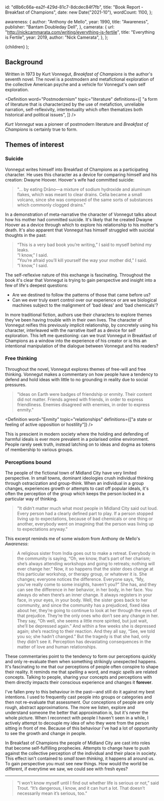 
  id: "d8b6c66a-ea2f-429d-81c7-8dcdec84f7fb",
  title: "Book Report - Breakfast of Champions",
  date: new Date("2021-10"),
  wordCount: 1100,
};

  awareness: {
    author: "Anthony de Mello",
    year: 1990,
    title: "Awareness",
    publisher: "Bantam Doubleday Dell",
  },
  camerata: {
    url: "http://nickcammarata.com/writing/everything-is-fertile",
    title: "Everything is Fertile",
    year: 2019,
    author: "Nick Camerata",
  },
};

  <ReferenceProvider value={meta.id}>
    <Layout meta={meta}>
      <References references={references} />
      {children}
    </Layout>
  </ReferenceProvider>
);

## Background

Written in 1973 by Kurt Vonnegut, _Breakfast of Champions_ is the author's seventh novel.
The novel is a postmodern and metafictional exploration of the collective American psyche and a vehicle for Vonnegut's own self exploration.

<Definition
  word="Postmodernism"
  topic="literature"
  definitions={[
    "a form of literature that is characterized by the use of metafiction, unreliable narration, self-reflexivity, intertextuality which often thematizes both historical and political issues",
  ]}
/>

_Kurt Vonnegut_ was a pioneer of postmodern literature and _Breakfast of Champions_ is certainly true to form.

## Themes of interest

### Suicide

Vonnegut writes himself into Breakfast of Champions as a participating character.
He uses this character as a device for comparing himself and his creation: Dwayne Hoover.
Hoover's wife had committed suicide:

> "... by eating Drāno—a mixture of sodium hydroxide and aluminum flakes, which was meant to clear drains. Celia became a small volcano, since she was composed of the same sorts of substances which commonly clogged drains."

In a demonstration of meta-narrative the character of Vonnegut talks about how his mother had committed suicide.
It's likely that he created Dwayne Hoover as a device through which to explore his relationship to his mother's death.
It's also apparent that Vonnegut has himself struggled with suicidal thoughts in the past:

> “This is a very bad book you’re writing,” I said to myself behind my leaks.<br />
> “I know,” I said.<br />
> “You’re afraid you’ll kill yourself the way your mother did,” I said. <br />
> “I know,” I said.

The self-reflexive nature of this exchange is fascinating.
Throughout the book it's clear that Vonnegut is trying to gain perspective and insight into a few of life's deepest questions:

- Are we destined to follow the patterns of those that came before us?
- Can we ever truly exert control over our experience or are we biological machines subject to the malignment of 'bad ideas' and 'bad chemicals'?

In more traditional fiction, authors use their characters to explore themes they've been having trouble with in their own lives.
The character of Vonnegut reifies this previously implicit relationship, by concretely using his character, interleaved with the narrative itself as a device for self exploration.
This left me questioning: can we trust Vonnegut in Breakfast of Champions as a window into the experience of his creator or is this an intentional manipulation of the dialogue between Vonnegut and his readers?

### Free thinking

Throughout the novel, Vonnegut explores themes of free-will and free thinking.
Vonnegut makes a commentary on how people have a tendency to defend and hold ideas with little to no grounding in reality due to social pressures.

> "Ideas on Earth were badges of friendship or enmity. Their content did not matter. Friends agreed with friends, in order to express friendliness. Enemies disagreed with enemies, in order to express enmity."

<Definition
  word="Enmity"
  topic="relationships"
  definitions={["a state or feeling of active opposition or hostility"]}
/>

This is prescient in modern society where the holding and defending of harmful ideals is ever more prevalent in a polarised online environment.
People rarely seek truth, instead latching on to ideas and dogma as tokens of membership to various groups.

### Perceptions bound

The people of the fictional town of Midland City have very limited perspective.
In small towns, dominant ideologies crush individual thinking through ostracization and group-think.
When an individual in a group changes, experiences growth or attempts to cast off popular ideals,
it's often the perception of the group which keeps the person locked in a particular way of thinking.

> "It didn’t matter much what most people in Midland City said out loud.
> Every person had a clearly defined part to play.
> If a person stopped living up to expectations, because of bad chemicals or one thing or another, everybody went on imagining that the person was living up to expectations anyway."

This excerpt reminds me of some wisdom from Anthony de Mello's _Awareness_<Inline citation="awareness" />:

> A religious sister from India goes out to make a retreat.
> Everybody in the community is saying, “Oh, we know, that’s part of her
> charism; she’s always attending workshops and going to retreats; nothing will ever
> change her.” Now, it so happens that the sister does change at this particular workshop, or
> therapy group, or whatever it is. She changes; everyone notices the difference. Everyone
> says, “My, you’ve really come to some insights, haven’t you?” She has, and they can see
> the difference in her behavior, in her body, in her face. You always do when there’s an
> inner change. It always registers in your face, in your eyes, in your body. Well, the sister
> goes back to her community, and since the community has a prejudiced, fixed idea about
> her, they’re going to continue to look at her through the eyes of that prejudice. They’re
> the only ones who don’t see any change in her. They say, “Oh well, she seems a little
> more spirited, but just wait, she’ll be depressed again.” And within a few weeks she is
> depressed again; she’s reacting to their reaction. And they all say, “See, we told you so;
> she hadn’t changed.” But the tragedy is that she had, only they didn’t see it. Perception
> has devastating consequences in the matter of love and human relationships.

These commentaries point to the tendency to form our perceptions quickly and only re-evaluate them when something strikingly unexpected happens.
It's fascinating to me that our perceptions of people often conspire to shape their reality.
It reminds me that _spelling_ a word, and magic _spells_ are related concepts.
Talking to people, sharing your concepts and perceptions with them directly impacts their conscious experience and changes it **forever**.

I've fallen prey to this behaviour in the past—and still do it against my best intentions.
I used to frequently cast people into groups or categories and then not re-evaluate that assessment.
Our conceptions of people are only rough, abstract approximations. The more we listen, explore and understand someone the better that approximation is, but it's never the whole picture.
When I reconnect with people I haven't seen in a while, I actively attempt to decouple my idea of who they were from the person sitting in front of me.
Because of this behaviour I've had a lot of opportunity to see the growth and change in people.

In Breakfast of Champions the people of Midland City are cast into roles that become self-fulfilling prophecies.
Attempts to change have to push against the collective perception of the individual and their place in society.
This effect isn't contained to _small town thinking_, it happens all around us.
To gain perspective you must see new things.
How would the world be different, if everytime we saw, we could see with fresh eyes?<Inline citation="camerata" />

---

> "I won’t know myself until I find out whether life is serious or not,” said Trout. “It’s dangerous, I know, and it can hurt a lot. That doesn’t necessarily mean it’s serious, too.”
